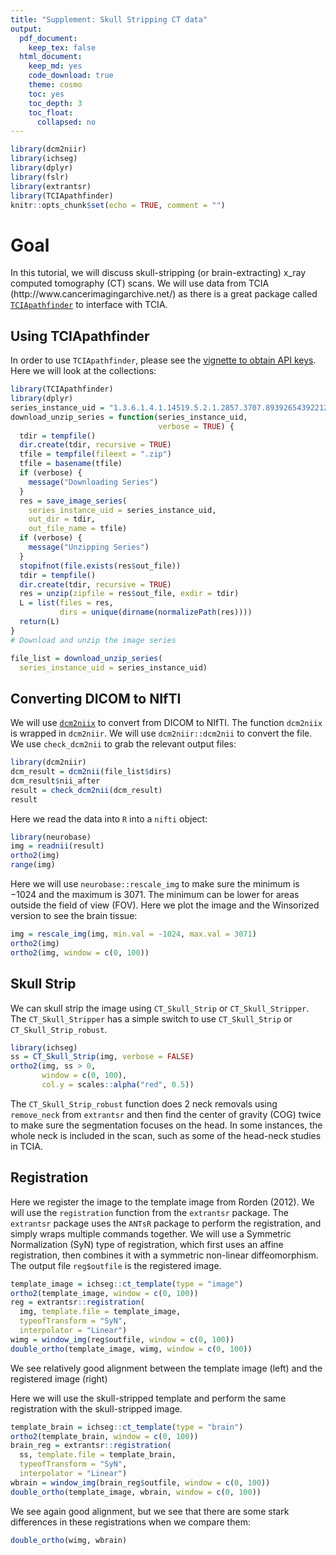 ```yaml
---
title: "Supplement: Skull Stripping CT data"
output:
  pdf_document:
    keep_tex: false
  html_document:
    keep_md: yes
    code_download: true    
    theme: cosmo
    toc: yes
    toc_depth: 3
    toc_float:
      collapsed: no
---
```



```r
library(dcm2niir)
library(ichseg)
library(dplyr)
library(fslr)
library(extrantsr)
library(TCIApathfinder)
knitr::opts_chunk$set(echo = TRUE, comment = "")
```


# Goal
In this tutorial, we will discuss skull-stripping (or brain-extracting) x_ray computed tomography (CT) scans.  We will use data from TCIA (http://www.cancerimagingarchive.net/) as there is a great package called [`TCIApathfinder`](https://CRAN.R-project.org/package=TCIApathfinder) to interface with TCIA.

## Using TCIApathfinder

In order to use `TCIApathfinder`, please see the [vignette to obtain API keys](https://cran.r-project.org/web/packages/TCIApathfinder/vignettes/introduction.html).  Here we will look at the collections:

```r
library(TCIApathfinder)
library(dplyr)
series_instance_uid = "1.3.6.1.4.1.14519.5.2.1.2857.3707.893926543922125108620513439908"
download_unzip_series = function(series_instance_uid,
                                 verbose = TRUE) {
  tdir = tempfile()
  dir.create(tdir, recursive = TRUE)
  tfile = tempfile(fileext = ".zip")
  tfile = basename(tfile)
  if (verbose) {
    message("Downloading Series")
  }
  res = save_image_series(
    series_instance_uid = series_instance_uid, 
    out_dir = tdir, 
    out_file_name = tfile)
  if (verbose) {
    message("Unzipping Series")
  }  
  stopifnot(file.exists(res$out_file))
  tdir = tempfile()
  dir.create(tdir, recursive = TRUE)
  res = unzip(zipfile = res$out_file, exdir = tdir)
  L = list(files = res,
           dirs = unique(dirname(normalizePath(res))))
  return(L)
}
# Download and unzip the image series

file_list = download_unzip_series(
  series_instance_uid = series_instance_uid)
```

## Converting DICOM to NIfTI

We will use [`dcm2niix`](https://github.com/rordenlab/dcm2niix) to convert from DICOM to NIfTI.  The function `dcm2niix` is wrapped in `dcm2niir`.  We will use `dcm2niir::dcm2nii` to convert the file.  We use `check_dcm2nii` to grab the relevant output files:
 
```r
library(dcm2niir)
dcm_result = dcm2nii(file_list$dirs)
dcm_result$nii_after
result = check_dcm2nii(dcm_result)
result
```

Here we read the data into `R` into a `nifti` object:
```r
library(neurobase)
img = readnii(result)
ortho2(img)
range(img)
```

Here we will use `neurobase::rescale_img` to make sure the minimum is $-1024$ and the maximum is $3071$.  The minimum can be lower for areas outside the field of view (FOV).  Here we plot the image and the Winsorized version to see the brain tissue:

```r
img = rescale_img(img, min.val = -1024, max.val = 3071)
ortho2(img)
ortho2(img, window = c(0, 100))
```

## Skull Strip

We can skull strip the image using `CT_Skull_Strip` or `CT_Skull_Stripper`.  The `CT_Skull_Stripper` has a simple switch to use `CT_Skull_Strip` or `CT_Skull_Strip_robust`.  
```r
library(ichseg)
ss = CT_Skull_Strip(img, verbose = FALSE)
ortho2(img, ss > 0, 
       window = c(0, 100),
       col.y = scales::alpha("red", 0.5))
```

The `CT_Skull_Strip_robust` function does 2 neck removals using `remove_neck` from `extrantsr` and then find the center of gravity (COG) twice to make sure the segmentation focuses on the head.  In some instances, the whole neck is included in the scan, such as some of the head-neck studies in TCIA.

## Registration

Here we register the image to the template image from Rorden (2012).  We will use the `registration` function from the `extrantsr` package.  The `extrantsr` package uses the `ANTsR` package to perform the registration, and simply wraps multiple commands together.  We will use a Symmetric Normalization (SyN) type of registration, which first uses an affine registration, then combines it with a symmetric non-linear diffeomorphism.  The output file `reg$outfile` is the registered image.

```r
template_image = ichseg::ct_template(type = "image")
ortho2(template_image, window = c(0, 100))
reg = extrantsr::registration(
  img, template.file = template_image, 
  typeofTransform = "SyN", 
  interpolator = "Linear")
wimg = window_img(reg$outfile, window = c(0, 100))
double_ortho(template_image, wimg, window = c(0, 100))
```
We see relatively good alignment between the template image (left) and the registered image (right)

Here we will use the skull-stripped template and perform the same registration with the skull-stripped image.  
```r
template_brain = ichseg::ct_template(type = "brain")
ortho2(template_brain, window = c(0, 100))
brain_reg = extrantsr::registration(
  ss, template.file = template_brain, 
  typeofTransform = "SyN", 
  interpolator = "Linear")
wbrain = window_img(brain_reg$outfile, window = c(0, 100))
double_ortho(template_image, wbrain, window = c(0, 100))
```

We see again good alignment, but we see that there are some stark differences in these registrations when we compare them:

```r
double_ortho(wimg, wbrain)
```
